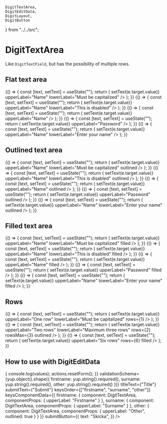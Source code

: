     DigitTextArea,
    DigitEditData,
    DigitLayout,
    DigitButton
} from "../../src";

# DigitTextArea

Like `DigitTextField`, but has the possibility of multiple rows.

<Meta title="Elements|DigitTextArea" component={DigitTextArea} />

## Flat text area

<Preview>
    <Story name="Flat text area">
        {() => {
            const [text, setText] = useState("");
            return (
                <DigitTextArea
                    value={text}
                    onChange={e => setText(e.target.value)}
                    upperLabel="Name"
                    lowerLabel="Must be capitalized"
                />
            );
        }}
    </Story>
    <Story name="Disabled flat text area">
        {() => {
            const [text, setText] = useState("");
            return (
                <DigitTextArea
                    disabled
                    value={text}
                    onChange={e => setText(e.target.value)}
                    upperLabel="Name"
                    lowerLabel="This is disabled"
                />
            );
        }}
    </Story>
    <Story name="Max length flat text area">
        {() => {
            const [text, setText] = useState("");
            return (
                <DigitTextArea
                    maxLength={30}
                    value={text}
                    onChange={e => setText(e.target.value)}
                    upperLabel="Name"
                />
            );
        }}
    </Story>
</Preview>

<Preview>
    <Story name="Password flat text area">
        {() => {
            const [text, setText] = useState("");
            return (
                <DigitTextArea
                    password
                    value={text}
                    onChange={e => setText(e.target.value)}
                    upperLabel="Password"
                />
            );
        }}
    </Story>
    <Story name="Error flat text area">
        {() => {
            const [text, setText] = useState("");
            return (
                <DigitTextArea
                    error
                    errorMessage="Oh no"
                    value={text}
                    onChange={e => setText(e.target.value)}
                    upperLabel="Name"
                    lowerLabel="Enter your name"
                />
            );
        }}
    </Story>
</Preview>

## Outlined text area

<Preview>
    <Story name="Outlined text area">
        {() => {
            const [text, setText] = useState("");
            return (
                <DigitTextArea
                    value={text}
                    onChange={e => setText(e.target.value)}
                    upperLabel="Name"
                    lowerLabel="Must be capitalized"
                    outlined
                />
            );
        }}
    </Story>
    <Story name="Disabled outlined text area">
        {() => {
            const [text, setText] = useState("");
            return (
                <DigitTextArea
                    disabled
                    value={text}
                    onChange={e => setText(e.target.value)}
                    upperLabel="Name"
                    lowerLabel="This is disabled"
                    outlined
                />
            );
        }}
    </Story>
    <Story name="Max length outlined text area">
        {() => {
            const [text, setText] = useState("");
            return (
                <DigitTextArea
                    maxLength={30}
                    value={text}
                    onChange={e => setText(e.target.value)}
                    upperLabel="Name"
                    outlined
                />
            );
        }}
    </Story>
</Preview>

<Preview>
    <Story name="Password outlined text area">
        {() => {
            const [text, setText] = useState("");
            return (
                <DigitTextArea
                    password
                    value={text}
                    onChange={e => setText(e.target.value)}
                    upperLabel="Password"
                    outlined
                />
            );
        }}
    </Story>
    <Story name="Error outlined text area">
        {() => {
            const [text, setText] = useState("");
            return (
                <DigitTextArea
                    error
                    errorMessage="Oh no"
                    value={text}
                    onChange={e => setText(e.target.value)}
                    upperLabel="Name"
                    lowerLabel="Enter your name"
                    outlined
                />
            );
        }}
    </Story>
</Preview>

## Filled text area

<Preview>
    <Story name="Filled text area">
        {() => {
            const [text, setText] = useState("");
            return (
                <DigitTextArea
                    value={text}
                    onChange={e => setText(e.target.value)}
                    upperLabel="Name"
                    lowerLabel="Must be capitalized"
                    filled
                />
            );
        }}
    </Story>
    <Story name="Disabled filled text area">
        {() => {
            const [text, setText] = useState("");
            return (
                <DigitTextArea
                    disabled
                    value={text}
                    onChange={e => setText(e.target.value)}
                    upperLabel="Name"
                    lowerLabel="This is disabled"
                    filled
                />
            );
        }}
    </Story>
    <Story name="Max length filled text area">
        {() => {
            const [text, setText] = useState("");
            return (
                <DigitTextArea
                    maxLength={30}
                    value={text}
                    onChange={e => setText(e.target.value)}
                    upperLabel="Name"
                    filled
                />
            );
        }}
    </Story>
</Preview>

<Preview>
    <Story name="Password filled text field">
        {() => {
            const [text, setText] = useState("");
            return (
                <DigitTextArea
                    password
                    value={text}
                    onChange={e => setText(e.target.value)}
                    upperLabel="Password"
                    filled
                />
            );
        }}
    </Story>
    <Story name="Error filled text field">
        {() => {
            const [text, setText] = useState("");
            return (
                <DigitTextArea
                    error
                    errorMessage="Oh no"
                    value={text}
                    onChange={e => setText(e.target.value)}
                    upperLabel="Name"
                    lowerLabel="Enter your name"
                    filled
                />
            );
        }}
    </Story>
</Preview>

## Rows

<Preview>
    <Story name="One row text area">
        {() => {
            const [text, setText] = useState("");
            return (
                <DigitTextArea
                    value={text}
                    onChange={e => setText(e.target.value)}
                    upperLabel="One row"
                    lowerLabel="Must be capitalized"
                    rows={1}
                /> 
            );
        }}
    </Story>
    <Story name="Max three rows text area">
        {() => {
            const [text, setText] = useState("");
            return (
                <DigitTextArea
                    maxLength={30}
                    value={text}
                    onChange={e => setText(e.target.value)}
                    upperLabel="Two rows"
                    lowerLabel="Maximum three rows"
                    rows={2}
                    rowsMax={3}
                    outlined
                />
            );
        }}
    </Story>
    <Story name="Six rows text area">
        {() => {
            const [text, setText] = useState("");
            return (
                <DigitTextArea
                    value={text}
                    onChange={e => setText(e.target.value)}
                    upperLabel="Six rows"
                    rows={6}
                    filled
                />
            );
        }}
    </Story>
</Preview>

## How to use with DigitEditData

<Preview>
    <Story name="Text field with EditData">
        <DigitEditData
            hasButtons
            initialValues={{
                firstname: "",
                surname: "",
                other: ""
            }}
            onSubmit={(values, actions) => {
                console.log(values);
                actions.resetForm();
            }}
            validationSchema={yup.object().shape({
                firstname: yup.string().required(),
                surname: yup.string().required(),
                other: yup.string().required()
            })}
            titleText={"Title"}
            submitText={"Submit"}
            keysOrder={["firstname", "surname", "other"]}
            keysComponentData={{
                firstname: {
                    component: DigitTextArea,
                    componentProps: {
                        upperLabel: "Firstname"
                    }
                },
                surname: {
                    component: DigitTextArea,
                    componentProps: {
                        upperLabel: "Surname"
                    }
                },
                other: {
                    component: DigitTextArea,
                    componentProps: {
                        upperLabel: "Other",
                        outlined: true
                    }
                }
            }}
            submitButton={{    
                text: "Skicka",
            }}
        />
    </Story>
</Preview>

<Props of={DigitTextArea} />
